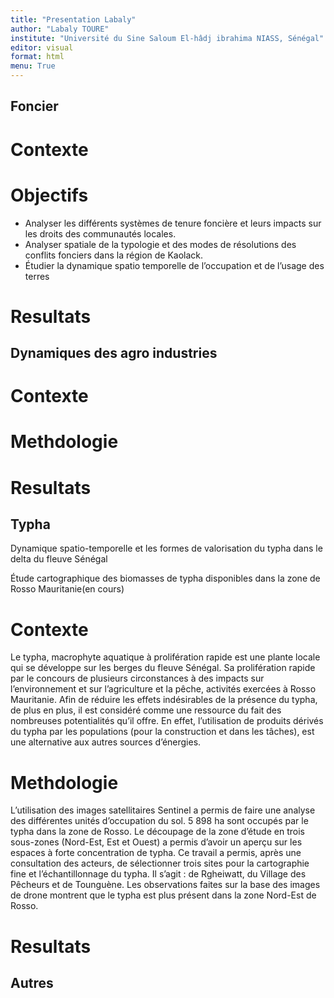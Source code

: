 ```yaml
---
title: "Presentation Labaly"
author: "Labaly TOURE"
institute: "Université du Sine Saloum El-hâdj ibrahima NIASS, Sénégal"
editor: visual
format: html
menu: True
---
```


::: panel-tabset
## Foncier

# Contexte

# Objectifs

-   Analyser les différents systèmes de tenure foncière et leurs impacts sur les droits des communautés locales.
-   Analyser spatiale de la typologie et des modes de résolutions des conflits fonciers dans la région de Kaolack.
-   Étudier la dynamique spatio temporelle de l'occupation et de l'usage des terres

# Resultats

## Dynamiques des agro industries

# Contexte

# Methdologie

# Resultats

## Typha

Dynamique spatio-temporelle et les formes de valorisation du typha dans le delta du fleuve Sénégal

Étude cartographique des biomasses de typha disponibles dans la zone de Rosso Mauritanie(en cours)

# Contexte

Le typha, macrophyte aquatique à prolifération rapide est une plante locale qui se développe sur les berges du fleuve Sénégal. Sa prolifération rapide par le concours de plusieurs circonstances à des impacts sur l'environnement et sur l'agriculture et la pêche, activités exercées à Rosso Mauritanie. Afin de réduire les effets indésirables de la présence du typha, de plus en plus, il est considéré comme une ressource du fait des nombreuses potentialités qu'il offre. En effet, l'utilisation de produits dérivés du typha par les populations (pour la construction et dans les tâches), est une alternative aux autres sources d'énergies. 

# Methdologie

L'utilisation des images satellitaires Sentinel a permis de faire une analyse des différentes unités d'occupation du sol. 5 898 ha sont occupés par le typha dans la zone de Rosso. Le découpage de la zone d'étude en trois sous-zones (Nord-Est, Est et Ouest) a permis d'avoir un aperçu sur les espaces à forte concentration de typha. Ce travail a permis, après une consultation des acteurs, de sélectionner trois sites pour la cartographie fine et l'échantillonnage du typha. Il s'agit : de Rgheiwatt, du Village des Pêcheurs et de Tounguène. Les observations faites sur la base des images de drone montrent que le typha est plus présent dans la zone Nord-Est de Rosso. 

# Resultats

## Autres
:::

